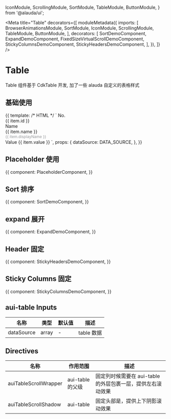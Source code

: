 

  IconModule,
  ScrollingModule,
  SortModule,
  TableModule,
  ButtonModule,
} from '@alauda/ui';

<Meta
  title="Table"
  decorators={[
    moduleMetadata({
      imports: [
        BrowserAnimationsModule,
        SortModule,
        IconModule,
        ScrollingModule,
        TableModule,
        ButtonModule,
      ],
      decorators: [
        SortDemoComponent,
        ExpandDemoComponent,
        FixedSizeVirtualScrollDemoComponent,
        StickyColumnsDemoComponent,
        StickyHeadersDemoComponent,
      ],
    }),
  ]}
/>

# Table

Table 组件基于 CdkTable 开发, 加了一些 alauda 自定义的表格样式

## 基础使用

<Canvas>
  <Story
    name="Basic"
    height="600px"
  >
    {{
      template: /* HTML */ `
        <aui-table [dataSource]="dataSource">
          <ng-container auiTableColumnDef="id">
            <aui-table-header-cell *auiTableHeaderCellDef>
              No.
            </aui-table-header-cell>
            <aui-table-cell *auiTableCellDef="let item">
              <div>{{ item.id }}</div>
            </aui-table-cell>
          </ng-container>
          <ng-container auiTableColumnDef="name">
            <aui-table-header-cell *auiTableHeaderCellDef>
              Name
            </aui-table-header-cell>
            <aui-table-cell *auiTableCellDef="let item">
              <div>{{ item.name }}</div>
              <div style="font-size: 12px;color: #96989b;line-height: 16px;">
                {{ item.displayName }}
              </div>
            </aui-table-cell>
          </ng-container>
          <ng-container auiTableColumnDef="value">
            <aui-table-header-cell *auiTableHeaderCellDef>
              Value
            </aui-table-header-cell>
            <aui-table-cell *auiTableCellDef="let item">
              {{ item.value }}
            </aui-table-cell>
          </ng-container>
          <aui-table-header-row
            *auiTableHeaderRowDef="['id', 'name', 'value']; sticky: sticky"
          ></aui-table-header-row>
          <aui-table-row
            *auiTableRowDef="let row; columns: ['id', 'name', 'value'];"
          ></aui-table-row>
        </aui-table>
      `,
      props: {
        dataSource: DATA_SOURCE,
      },
    }}
  </Story>
</Canvas>

## Placeholder 使用

<Canvas>
  <Story
    name="Placeholder"
    height="600px"
  >
    {{
      component: PlaceholderComponent,
    }}
  </Story>
</Canvas>

## Sort 排序

<Canvas>
  <Story
    name="Sort"
    height="540px"
  >
    {{
      component: SortDemoComponent,
    }}
  </Story>
</Canvas>

## expand 展开

<Canvas>
  <Story
    name="Expand"
    height="600px"
  >
    {{
      component: ExpandDemoComponent,
    }}
  </Story>
</Canvas>

## Header 固定

<Canvas>
  <Story
    name="Sticky Header"
    height="600px"
  >
    {{
      component: StickyHeadersDemoComponent,
    }}
  </Story>
</Canvas>

## Sticky Columns 固定

<Canvas>
  <Story
    name="Sticky Columns"
    height="500px"
  >
    {{
      component: StickyColumnsDemoComponent,
    }}
  </Story>
</Canvas>

## aui-table Inputs

| 名称       | 类型  | 默认值 | 描述       |
| ---------- | ----- | ------ | ---------- |
| dataSource | array | -      | table 数据 |

## Directives

| 名称                  | 作用范围         | 描述                                                        |
| --------------------- | ---------------- | ----------------------------------------------------------- |
| auiTableScrollWrapper | aui-table 的父级 | 固定列时候需要在 aui-table 的外层包裹一层，提供左右滚动效果 |
| auiTableScrollShadow  | aui-table        | 固定头部是，提供上下阴影滚动效果                            |
